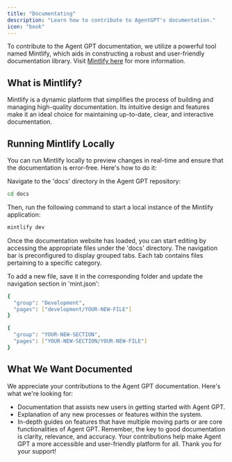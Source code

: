 ```yaml
---
title: "Documentating"
description: "Learn how to contribute to AgentGPT's documentation."
icon: "book"
---
```


To contribute to the Agent GPT documentation, we utilize a powerful tool named Mintlify, which aids in constructing a robust and user-friendly documentation library. Visit [Mintlify here](https://mintlify.com/docs/introduction) for more information.

## What is Mintlify?

Mintlify is a dynamic platform that simplifies the process of building and managing high-quality documentation. Its intuitive design and features make it an ideal choice for maintaining up-to-date, clear, and interactive documentation.

## Running Mintlify Locally

You can run Mintlify locally to preview changes in real-time and ensure that the documentation is error-free. Here's how to do it:

Navigate to the 'docs' directory in the Agent GPT repository:

```bash
cd docs
```

Then, run the following command to start a local instance of the Mintlify application:

```bash
mintlify dev
```

Once the documentation website has loaded, you can start editing by accessing the appropriate files under the 'docs' directory. The navigation bar is preconfigured to display grouped tabs. Each tab contains files pertaining to a specific category.

To add a new file, save it in the corresponding folder and update the navigation section in 'mint.json':

```bash
{
  "group": "Development",
  "pages": ["development/YOUR-NEW-FILE"]
}
```

```bash
{
  "group": "YOUR-NEW-SECTION",
  "pages": ["YOUR-NEW-SECTION/YOUR-NEW-FILE"]
}
```

## What We Want Documented

We appreciate your contributions to the Agent GPT documentation. Here's what we're looking for:

- Documentation that assists new users in getting started with Agent GPT.
- Explanation of any new processes or features within the system.
- In-depth guides on features that have multiple moving parts or are core functionalities of Agent GPT.
  Remember, the key to good documentation is clarity, relevance, and accuracy. Your contributions help make Agent GPT a more accessible and user-friendly platform for all. Thank you for your support!

